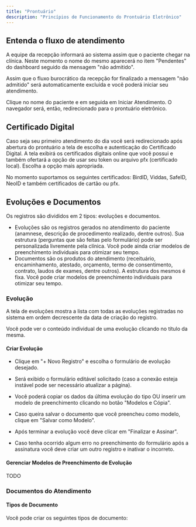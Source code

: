 ```yaml
---
title: "Prontuário"
description: "Princípios de Funcionamento do Prontuário Eletrônico"
---
```


## Entenda o fluxo de atendimento

A equipe da recepção informará ao sistema assim que o paciente chegar na clínica. Neste momento o nome do mesmo aparecerá no item "Pendentes" do dashboard seguido da mensagem "não admitido".

Assim que o fluxo burocrático da recepção for finalizado a mensagem "não admitido" será automaticamente excluída e você poderá iniciar seu atendimento.

Clique no nome do paciente e em seguida em Iniciar Atendimento. O navegador será, então, redirecionado para o prontuário eletrônico.

## Certificado Digital

Caso seja seu primeiro atendimento do dia você será redirecionado após abertura do prontuário a tela de escolha e autenticação do Certificado Digital. A tela exibirá os certificados digitais online que você possui e também ofertará a opção de usar seu token ou arquivo pfx (certificado local). Escolha a opção mais apropriada.

No momento suportamos os seguintes certificados: BirdID, Viddas, SafeID, NeoID e também certificados de cartão ou pfx. 

## Evoluções e Documentos

Os registros são divididos em 2 tipos: evoluções e documentos.

* Evoluções são os registros gerados no atendimento do paciente (anamnese, descrição de procedimento realizado, dentre outros). Sua estrutura (perguntas que são feitas pelo formulário) pode ser personalizada livremente pela clínica. Você pode ainda criar modelos de preenchimento individuais para otimizar seu tempo.
* Documentos são os produtos do atendimento (receituário, encaminhamento, atestado, orçamento, termo de consentimento, contrato, laudos de exames, dentre outros). A estrutura dos mesmos é fixa. Você pode  criar modelos de preenchimento individuais para otimizar seu tempo.

### Evolução

A tela de evoluções mostra a lista com todas as evoluções registradas no sistema em ordem decrescente da data de criação do registro.

Você pode ver o conteúdo individual de uma evolução clicando no título da mesma.

#### Criar Evolução
* Clique em "+ Novo Registro" e escolha o formulário de evolução desejado.

* Será exibido o formulário editável solicitado (caso a conexão esteja instável pode ser necessário atualizar a página).

* Você poderá copiar os dados da última evolução do tipo OU inserir um modelo de preenchimento clicando no botão "Modelos e Cópia".

* Caso queira salvar o documento que você preencheu como modelo, clique em "Salvar como Modelo".

* Após terminar a evolução você deve clicar em "Finalizar e Assinar".

* Caso tenha ocorrido algum erro no preenchimento do formulário após a assinatura você deve criar um outro registro e inativar o incorreto.

#### Gerenciar Modelos de Preenchimento de Evolução

TODO

### Documentos do Atendimento

#### Tipos de Documento
Você pode criar os seguintes tipos de documento:

